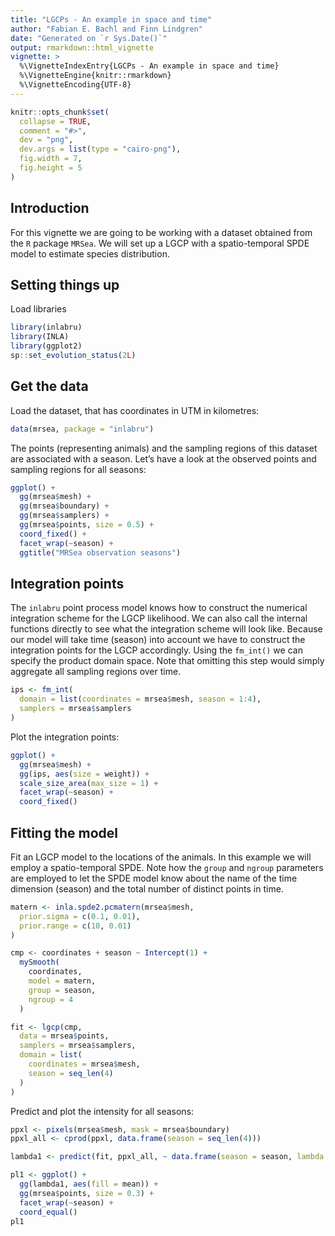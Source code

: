 ```yaml
---
title: "LGCPs - An example in space and time"
author: "Fabian E. Bachl and Finn Lindgren"
date: "Generated on `r Sys.Date()`"
output: rmarkdown::html_vignette
vignette: >
  %\VignetteIndexEntry{LGCPs - An example in space and time}
  %\VignetteEngine{knitr::rmarkdown}
  %\VignetteEncoding{UTF-8}
---
```


```r
knitr::opts_chunk$set(
  collapse = TRUE,
  comment = "#>",
  dev = "png",
  dev.args = list(type = "cairo-png"),
  fig.width = 7,
  fig.height = 5
)
```

Introduction
----------------
For this vignette we are going to be working with a dataset obtained from 
the `R` package `MRSea`. We will set up a LGCP with a spatio-temporal SPDE model to estimate species distribution.


Setting things up
----------------

Load libraries
```r
library(inlabru)
library(INLA)
library(ggplot2)
sp::set_evolution_status(2L)
```

Get the data
-----------------------------------
Load the dataset, that has coordinates in UTM in kilometres:

```r
data(mrsea, package = "inlabru")
```

The points (representing animals) and the sampling regions of this dataset are associated with a season. Let's have a look at the observed points and sampling regions for all seasons:

```r
ggplot() +
  gg(mrsea$mesh) +
  gg(mrsea$boundary) +
  gg(mrsea$samplers) +
  gg(mrsea$points, size = 0.5) +
  coord_fixed() +
  facet_wrap(~season) +
  ggtitle("MRSea observation seasons")
```

Integration points
-----------------------------------

The `inlabru` point process model knows how to construct the numerical integration
scheme for the LGCP likelihood.  We can also call the internal functions directly to see
what the integration scheme will look like.  Because our model will take time (season)
into account we have to construct the integration points for the LGCP accordingly.
Using the `fm_int()` we can specify the product domain space. Note that omitting
this step would simply aggregate all sampling regions over time.

```r
ips <- fm_int(
  domain = list(coordinates = mrsea$mesh, season = 1:4),
  samplers = mrsea$samplers
)
```
Plot the integration points:
```r
ggplot() +
  gg(mrsea$mesh) +
  gg(ips, aes(size = weight)) +
  scale_size_area(max_size = 1) +
  facet_wrap(~season) +
  coord_fixed()
```

Fitting the model
-----------------------------------

Fit an LGCP model to the locations of the animals. In this example we will employ a spatio-temporal SPDE. Note how the `group` and `ngroup` parameters are employed to let the SPDE model know about the name of the time dimension (season) and the total number of distinct points in time. 

```r
matern <- inla.spde2.pcmatern(mrsea$mesh,
  prior.sigma = c(0.1, 0.01),
  prior.range = c(10, 0.01)
)

cmp <- coordinates + season ~ Intercept(1) +
  mySmooth(
    coordinates,
    model = matern,
    group = season,
    ngroup = 4
  )

fit <- lgcp(cmp,
  data = mrsea$points,
  samplers = mrsea$samplers,
  domain = list(
    coordinates = mrsea$mesh,
    season = seq_len(4)
  )
)
```

Predict and plot the intensity for all seasons:

```r
ppxl <- pixels(mrsea$mesh, mask = mrsea$boundary)
ppxl_all <- cprod(ppxl, data.frame(season = seq_len(4)))

lambda1 <- predict(fit, ppxl_all, ~ data.frame(season = season, lambda = exp(mySmooth + Intercept)))
```
```r
pl1 <- ggplot() +
  gg(lambda1, aes(fill = mean)) +
  gg(mrsea$points, size = 0.3) +
  facet_wrap(~season) +
  coord_equal()
pl1
```
